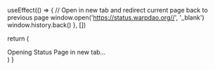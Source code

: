 
  useEffect(() => {
    // Open in new tab and redirect current page back to previous page
    window.open('https://status.warpdao.org//', '_blank')
    window.history.back()
  }, [])

  return (
    <div>
      Opening Status Page in new tab...
    </div>
  )
}
